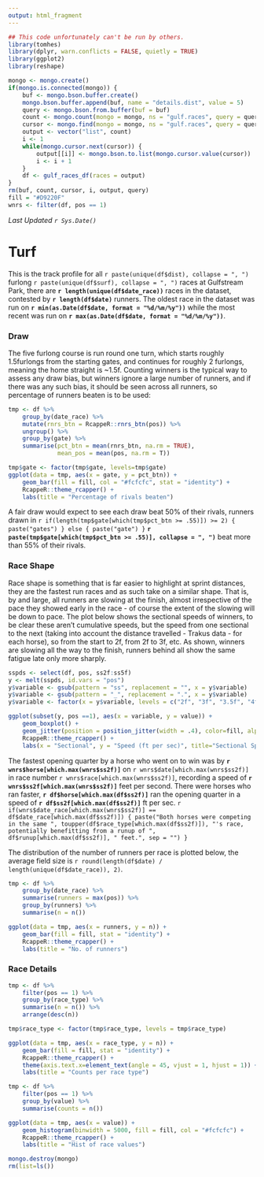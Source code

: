 ```yaml
---
output: html_fragment
---
```


```r
## This code unfortunately can't be run by others.
library(tomhes)
library(dplyr, warn.conflicts = FALSE, quietly = TRUE)
library(ggplot2)
library(reshape)

mongo <- mongo.create()
if(mongo.is.connected(mongo)) {
    buf <- mongo.bson.buffer.create()
    mongo.bson.buffer.append(buf, name = "details.dist", value = 5)
    query <- mongo.bson.from.buffer(buf = buf)
    count <- mongo.count(mongo = mongo, ns = "gulf.races", query = query)
    cursor <- mongo.find(mongo = mongo, ns = "gulf.races", query = query)
    output <- vector("list", count)
    i <- 1
    while(mongo.cursor.next(cursor)) {
        output[[i]] <- mongo.bson.to.list(mongo.cursor.value(cursor))
        i <- i + 1
    }
    df <- gulf_races_df(races = output)
}
rm(buf, count, cursor, i, output, query)
fill = "#D9220F"
wnrs <- filter(df, pos == 1)
```
_Last Updated `r Sys.Date()`_

# Turf

This is the track profile for all `r paste(unique(df$dist), collapse = ", ")` furlong `r paste(unique(df$surf), collapse = ", ")` races at Gulfstream Park, there are **`r length(unique(df$date_race))`** races in the dataset, contested by **`r length(df$date)`** runners.  The oldest race in the dataset was run on **`r min(as.Date(df$date, format = "%d/%m/%y"))`** while the most recent was run on **`r max(as.Date(df$date, format = "%d/%m/%y"))`**.

### Draw

The five furlong course is run round one turn, which starts roughly 1.5furlongs from the starting gates, and continues for roughly 2 furlongs, meaning the home straight is ~1.5f.  Counting winners is the typical way to assess any draw bias, but winners ignore a large number of runners, and if there was any such bias, it should be seen across all runners, so percentage of runners beaten is to be used:

```r
tmp <- df %>%
    group_by(date_race) %>%
    mutate(rnrs_btn = RcappeR::rnrs_btn(pos)) %>%
    ungroup() %>%
    group_by(gate) %>%
    summarise(pct_btn = mean(rnrs_btn, na.rm = TRUE),
              mean_pos = mean(pos, na.rm = T))

tmp$gate <- factor(tmp$gate, levels=tmp$gate)
ggplot(data = tmp, aes(x = gate, y = pct_btn)) +
    geom_bar(fill = fill, col = "#fcfcfc", stat = "identity") +
    RcappeR::theme_rcapper() +
    labs(title = "Percentage of rivals beaten")
```

A fair draw would expect to see each draw beat 50% of their rivals, runners drawn in `r if(length(tmp$gate[which(tmp$pct_btn >= .55)]) >= 2) { paste("gates") } else { paste("gate") }` **`r paste(tmp$gate[which(tmp$pct_btn >= .55)], collapse = ", ")`** beat more than 55% of their rivals.

### Race Shape

Race shape is something that is far easier to highlight at sprint distances, they are the fastest run races and as such take on a similar shape.  That is, by and large, all runners are slowing at the finish, almost irrespective of the pace they showed early in the race - of course the extent of the slowing will be down to pace.  The plot below shows the sectional speeds of winners, to be clear these aren't cumulative speeds, but the speed from one sectional to the next (taking into account the distance travelled - Trakus data - for each horse), so from the start to 2f, from 2f to 3f, etc.  As shown, winners are slowing all the way to the finish, runners behind all show the same fatigue late only more sharply.

```r
sspds <- select(df, pos, ss2f:ss5f)
y <- melt(sspds, id.vars = "pos")
y$variable <- gsub(pattern = "ss", replacement = "", x = y$variable)
y$variable <- gsub(pattern = "_", replacement = ".", x = y$variable)
y$variable <- factor(x = y$variable, levels = c("2f", "3f", "3.5f", "4f", "4.5f", "5f"))

ggplot(subset(y, pos ==1), aes(x = variable, y = value)) + 
    geom_boxplot() + 
    geom_jitter(position = position_jitter(width = .4), color=fill, alpha=.5) + 
    RcappeR::theme_rcapper() +
    labs(x = "Sectional", y = "Speed (ft per sec)", title="Sectional Speeds of Winners")
```

The fastest opening quarter by a horse who went on to win was by **`r wnrs$horse[which.max(wnrs$ss2f)]`** on `r wnrs$date[which.max(wnrs$ss2f)]` in race number `r wnrs$race[which.max(wnrs$ss2f)]`, recording a speed of **`r wnrs$ss2f[which.max(wnrs$ss2f)]`** feet per second.  There were horses who ran faster, **`r df$horse[which.max(df$ss2f)]`** ran the opening quarter in a speed of **`r df$ss2f[which.max(df$ss2f)]`** ft per sec.  `r if(wnrs$date_race[which.max(wnrs$ss2f)] ==  df$date_race[which.max(df$ss2f)]) { paste("Both horses were competing in the same ", toupper(df$race_type[which.max(df$ss2f)]), "'s race, potentially benefitting from a runup of ", df$runup[which.max(df$ss2f)], " feet.", sep = "") }`


The distribution of the number of runners per race is plotted below, the average field size is `r round(length(df$date) / length(unique(df$date_race)), 2)`.  

```r
tmp <- df %>%
    group_by(date_race) %>%
    summarise(runners = max(pos)) %>%
    group_by(runners) %>%
    summarise(n = n())

ggplot(data = tmp, aes(x = runners, y = n)) +
    geom_bar(fill = fill, stat = "identity") +
    RcappeR::theme_rcapper() +
    labs(title = "No. of runners")
```

### Race Details

```r
tmp <- df %>%
    filter(pos == 1) %>%
    group_by(race_type) %>%
    summarise(n = n()) %>%
    arrange(desc(n))

tmp$race_type <- factor(tmp$race_type, levels = tmp$race_type)

ggplot(data = tmp, aes(x = race_type, y = n)) +
    geom_bar(fill = fill, stat = "identity") +
    RcappeR::theme_rcapper() +
    theme(axis.text.x=element_text(angle = 45, vjust = 1, hjust = 1)) +
    labs(title = "Counts per race type")

tmp <- df %>%
    filter(pos == 1) %>%
    group_by(value) %>%
    summarise(counts = n())

ggplot(data = tmp, aes(x = value)) +
    geom_histogram(binwidth = 5000, fill = fill, col = "#fcfcfc") +
    RcappeR::theme_rcapper() +
    labs(title = "Hist of race values")
```

```r
mongo.destroy(mongo)
rm(list=ls())
```